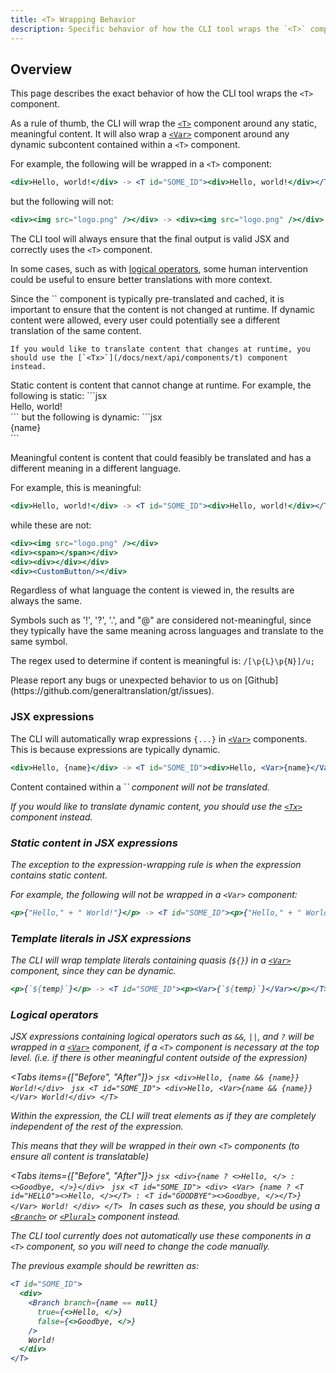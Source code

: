 ```yaml
---
title: <T> Wrapping Behavior
description: Specific behavior of how the CLI tool wraps the `<T>` component
---
```


## Overview

This page describes the exact behavior of how the CLI tool wraps the `<T>` component.

As a rule of thumb, the CLI will wrap the [`<T>`](/docs/next/api/components/t) component around any static, meaningful content.
It will also wrap a [`<Var>`](/docs/next/api/components/var) component around any dynamic subcontent contained within a `<T>` component.

For example, the following will be wrapped in a `<T>` component:
```jsx
<div>Hello, world!</div> -> <T id="SOME_ID"><div>Hello, world!</div></T>
```

but the following will not:
```jsx
<div><img src="logo.png" /></div> -> <div><img src="logo.png" /></div>
```

The CLI tool will always ensure that the final output is valid JSX and correctly uses the `<T>` component.

In some cases, such as with [logical operators](#logical-operators), some human intervention could be useful to ensure better translations with more context.

<Accordions>
  <Accordion title="Why can't <T> components wrap dynamic content?">
    Since the `<T>` component is typically pre-translated and cached, it is important to ensure that the content is not changed at runtime.
    If dynamic content were allowed, every user could potentially see a different translation of the same content.

    If you would like to translate content that changes at runtime, you should use the [`<Tx>`](/docs/next/api/components/t) component instead.
  </Accordion>
  <Accordion title='What is considered "static" content?'>
    Static content is content that cannot change at runtime.
    For example, the following is static:
    ```jsx
    <div>Hello, world!</div>
    ```
    but the following is dynamic:
    ```jsx
    <div>{name}</div>
    ```
  </Accordion>
  <Accordion title='What is considered "meaningful" content?'>
    
Meaningful content is content that could feasibly be translated and has a different meaning in a different language.

For example, this is meaningful:
```jsx
<div>Hello, world!</div> -> <T id="SOME_ID"><div>Hello, world!</div></T>
```
while these are not:
```jsx
<div><img src="logo.png" /></div>
<div><span></span></div>
<div><div></div></div>
<div><CustomButton/></div>
```

Regardless of what language the content is viewed in, the results are always the same.

<Callout type="info">
  Symbols such as '!', '?', '.', and "@" are considered not-meaningful, since they typically have the same meaning across languages and 
  translate to the same symbol.
  
  The regex used to determine if content is meaningful is:
  ```/[\p{L}\p{N}]/u;```
</Callout>
  </Accordion>
</Accordions>

<Callout type="info">
  Please report any bugs or unexpected behavior to us on [Github](https://github.com/generaltranslation/gt/issues).
</Callout>


### JSX expressions

The CLI will automatically wrap expressions `{...}` in [`<Var>`](/docs/next/api/components/var) components.
This is because expressions are typically dynamic. 

```jsx
<div>Hello, {name}</div> -> <T id="SOME_ID"><div>Hello, <Var>{name}</Var></div></T>
```

<Callout type="warn">
  Content contained within a `<Var>` component will not be translated. 
  
  If you would like to translate dynamic content, you should use the [`<Tx>`](/docs/next/api/components/t) component instead.
</Callout>

### Static content in JSX expressions

The exception to the expression-wrapping rule is when the expression contains static content.

For example, the following will not be wrapped in a `<Var>` component:
```jsx
<p>{"Hello," + " World!"}</p> -> <T id="SOME_ID"><p>{"Hello," + " World!"}</p></T>
```


### Template literals in JSX expressions

The CLI will wrap template literals containing quasis (`${}`) in a [`<Var>`](/docs/next/api/components/var) component, since they can be dynamic.
```jsx
<p>{`${temp}`}</p> -> <T id="SOME_ID"><p><Var>{`${temp}`}</Var></p></T>
```

### Logical operators

JSX expressions containing logical operators such as `&&`, `||`, and `?` 
will be wrapped in a [`<Var>`](/docs/next/api/components/var) component,
if a `<T>` component is necessary at the top level. (i.e. if there is other meaningful content outside of the expression)

<Tabs items={["Before", "After"]}>
  <Tab value="Before">
    ```jsx
    <div>Hello, {name && {name}} World!</div>
    ```
  </Tab>
  <Tab value="After">
    ```jsx
    <T id="SOME_ID">
      <div>Hello, <Var>{name && {name}}</Var> World!</div>
    </T>
    ```
  </Tab>
</Tabs>

Within the expression, the CLI will treat elements as if they are completely independent of the rest of the expression.

This means that they will be wrapped in their own `<T>` components (to ensure all content is translatable)

<Tabs items={["Before", "After"]}>
  <Tab value="Before">
    ```jsx
    <div>{name ? <>Hello, </> : <>Goodbye, </>}</div>
    ```
  </Tab>
  <Tab value="After">
    ```jsx
    <T id="SOME_ID">
      <div>
        <Var>
          {name ? <T id="HELLO"><>Hello, </></T> : <T id="GOODBYE"><>Goodbye, </></T>}
        </Var> World!
      </div>
    </T>
    ```
  </Tab>
</Tabs>
<Callout type="warn">
  In cases such as these, you should be using a [`<Branch>`](/docs/next/api/components/branch) or [`<Plural>`](/docs/next/api/components/plural) component instead.

  The CLI tool currently does not automatically use these components in a `<T>` component, so you will need to change the code manually.

  The previous example should be rewritten as:
  ```jsx
  <T id="SOME_ID">
    <div>
      <Branch branch={name == null}
        true={<>Hello, </>}
        false={<>Goodbye, </>}
      />
      World!
    </div>
  </T>
  ```
</Callout>